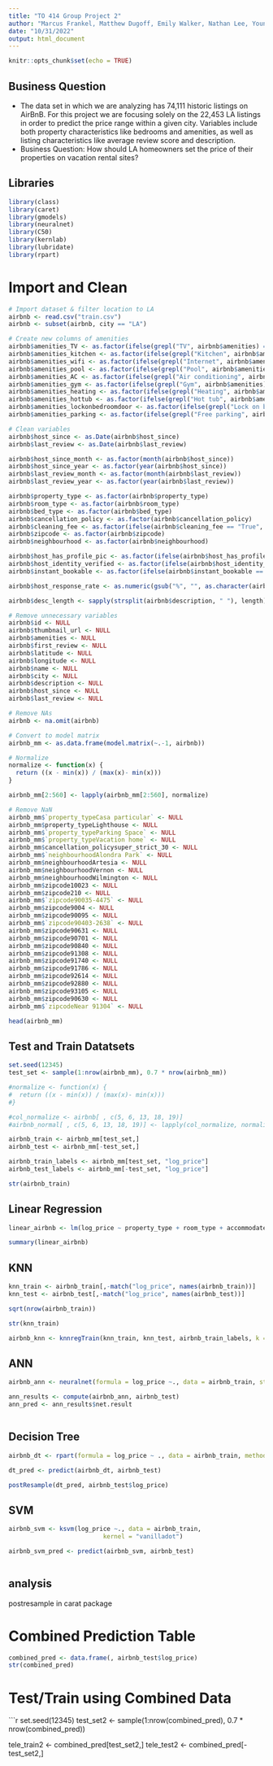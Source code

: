 ```yaml
---
title: "TO 414 Group Project 2"
author: "Marcus Frankel, Matthew Dugoff, Emily Walker, Nathan Lee, Young-Bin Kim"
date: "10/31/2022"
output: html_document
---
```


```r
knitr::opts_chunk$set(echo = TRUE)
```

## Business Question
- The data set in which we are analyzing has 74,111 historic listings on AirBnB. For this project we are focusing solely on the 22,453 LA listings in order to predict the price range within a given city. Variables include both property characteristics like bedrooms and amenities, as well as listing characteristics like average review score and description.
- Business Question: How should LA homeowners set the price of their properties on vacation rental sites?

## Libraries
```r
library(class)
library(caret)
library(gmodels)
library(neuralnet)
library(C50)
library(kernlab)
library(lubridate)
library(rpart)
```

# Import and Clean
```r
# Import dataset & filter location to LA
airbnb <- read.csv("train.csv")
airbnb <- subset(airbnb, city == "LA")

# Create new columns of amenities
airbnb$amenities_TV <- as.factor(ifelse(grepl("TV", airbnb$amenities) == TRUE, 1, 0))
airbnb$amenities_kitchen <- as.factor(ifelse(grepl("Kitchen", airbnb$amenities) == TRUE, 1, 0))
airbnb$amenities_wifi <- as.factor(ifelse(grepl("Internet", airbnb$amenities)== TRUE, 1, 0))
airbnb$amenities_pool <- as.factor(ifelse(grepl("Pool", airbnb$amenities)== TRUE, 1, 0))
airbnb$amenities_AC <- as.factor(ifelse(grepl("Air conditioning", airbnb$amenities)== TRUE, 1, 0))
airbnb$amenities_gym <- as.factor(ifelse(grepl("Gym", airbnb$amenities)== TRUE, 1, 0))
airbnb$amenities_heating <- as.factor(ifelse(grepl("Heating", airbnb$amenities)== TRUE, 1, 0))
airbnb$amenities_hottub <- as.factor(ifelse(grepl("Hot tub", airbnb$amenities)== TRUE, 1, 0))
airbnb$amenities_lockonbedroomdoor <- as.factor(ifelse(grepl("Lock on bedroom", airbnb$amenities)== TRUE, 1, 0))
airbnb$amenities_parking <- as.factor(ifelse(grepl("Free parking", airbnb$amenities)== TRUE, 1, 0))

# Clean variables
airbnb$host_since <- as.Date(airbnb$host_since)
airbnb$last_review <- as.Date(airbnb$last_review)

airbnb$host_since_month <- as.factor(month(airbnb$host_since))
airbnb$host_since_year <- as.factor(year(airbnb$host_since))
airbnb$last_review_month <- as.factor(month(airbnb$last_review))
airbnb$last_review_year <- as.factor(year(airbnb$last_review))

airbnb$property_type <- as.factor(airbnb$property_type)
airbnb$room_type <- as.factor(airbnb$room_type)
airbnb$bed_type <- as.factor(airbnb$bed_type)
airbnb$cancellation_policy <- as.factor(airbnb$cancellation_policy)
airbnb$cleaning_fee <- as.factor(ifelse(airbnb$cleaning_fee == "True", 1, 0))
airbnb$zipcode <- as.factor(airbnb$zipcode)
airbnb$neighbourhood <- as.factor(airbnb$neighbourhood)

airbnb$host_has_profile_pic <- as.factor(ifelse(airbnb$host_has_profile_pic == "t", 1, 0))
airbnb$host_identity_verified <- as.factor(ifelse(airbnb$host_identity_verified == "t", 1, 0))
airbnb$instant_bookable <- as.factor(ifelse(airbnb$instant_bookable == "t", 1, 0))

airbnb$host_response_rate <- as.numeric(gsub("%", "", as.character(airbnb$host_response_rate)))

airbnb$desc_length <- sapply(strsplit(airbnb$description, " "), length)

# Remove unnecessary variables
airbnb$id <- NULL
airbnb$thumbnail_url <- NULL
airbnb$amenities <- NULL
airbnb$first_review <- NULL
airbnb$latitude <- NULL 
airbnb$longitude <- NULL 
airbnb$name <- NULL
airbnb$city <- NULL
airbnb$description <- NULL
airbnb$host_since <- NULL
airbnb$last_review <- NULL

# Remove NAs
airbnb <- na.omit(airbnb)

# Convert to model matrix
airbnb_mm <- as.data.frame(model.matrix(~.-1, airbnb))

# Normalize
normalize <- function(x) {
  return ((x - min(x)) / (max(x)- min(x)))
}

airbnb_mm[2:560] <- lapply(airbnb_mm[2:560], normalize)

# Remove NaN
airbnb_mm$`property_typeCasa particular` <- NULL
airbnb_mm$property_typeLighthouse <- NULL
airbnb_mm$`property_typeParking Space` <- NULL
airbnb_mm$`property_typeVacation home` <- NULL
airbnb_mm$cancellation_policysuper_strict_30 <- NULL
airbnb_mm$`neighbourhoodAlondra Park` <- NULL
airbnb_mm$neighbourhoodArtesia <- NULL
airbnb_mm$neighbourhoodVernon <- NULL
airbnb_mm$neighbourhoodWilmington <- NULL
airbnb_mm$zipcode10023 <- NULL
airbnb_mm$zipcode210 <- NULL
airbnb_mm$`zipcode90035-4475` <- NULL
airbnb_mm$zipcode9004 <- NULL
airbnb_mm$zipcode90095 <- NULL
airbnb_mm$`zipcode90403-2638` <- NULL
airbnb_mm$zipcode90631 <- NULL
airbnb_mm$zipcode90701 <- NULL
airbnb_mm$zipcode90840 <- NULL
airbnb_mm$zipcode91308 <- NULL
airbnb_mm$zipcode91740 <- NULL
airbnb_mm$zipcode91786 <- NULL
airbnb_mm$zipcode92614 <- NULL
airbnb_mm$zipcode92880 <- NULL
airbnb_mm$zipcode93105 <- NULL
airbnb_mm$zipcode90630 <- NULL
airbnb_mm$`zipcodeNear 91304` <- NULL

head(airbnb_mm)
```

## Test and Train Datatsets
```r
set.seed(12345)
test_set <- sample(1:nrow(airbnb_mm), 0.7 * nrow(airbnb_mm)) 

#normalize <- function(x) {
#  return ((x - min(x)) / (max(x)- min(x)))
#}

#col_normalize <- airbnb[ , c(5, 6, 13, 18, 19)]
#airbnb_normal[ , c(5, 6, 13, 18, 19)] <- lapply(col_normalize, normalize)

airbnb_train <- airbnb_mm[test_set,] 
airbnb_test <- airbnb_mm[-test_set,]

airbnb_train_labels <- airbnb_mm[test_set, "log_price"]
airbnb_test_labels <- airbnb_mm[-test_set, "log_price"]

str(airbnb_train)

```

## Linear Regression

```r
linear_airbnb <- lm(log_price ~ property_type + room_type + accommodates + bathrooms + bed_type + cancellation_policy + cleaning_fee + host_has_profile_pic + host_identity_verified + instant_bookable + neighbourhood + number_of_reviews + review_scores_rating + zipcode + bedrooms + beds, data = airbnb_train)

summary(linear_airbnb)

```

## KNN
```r
knn_train <- airbnb_train[,-match("log_price", names(airbnb_train))]
knn_test <- airbnb_test[,-match("log_price", names(airbnb_test))]

sqrt(nrow(airbnb_train))

str(knn_train)

airbnb_knn <- knnregTrain(knn_train, knn_test, airbnb_train_labels, k = 100, use.all = TRUE)

```

## ANN
```r
airbnb_ann <- neuralnet(formula = log_price ~., data = airbnb_train, stepmax = 1000000, linear.output = TRUE)

ann_results <- compute(airbnb_ann, airbnb_test)
ann_pred <- ann_results$net.result



```

## Decision Tree
```r
airbnb_dt <- rpart(formula = log_price ~ ., data = airbnb_train, method = "anova", cp = 0.008)

dt_pred <- predict(airbnb_dt, airbnb_test)

postResample(dt_pred, airbnb_test$log_price)
```


## SVM 
```r
airbnb_svm <- ksvm(log_price ~., data = airbnb_train,
                          kernel = "vanilladot")

airbnb_svm_pred <- predict(airbnb_svm, airbnb_test)



```

## analysis

postresample
in carat package


# Combined Prediction Table

```r
combined_pred <- data.frame(, airbnb_test$log_price)
str(combined_pred)
```

# Test/Train using Combined Data
```r
set.seed(12345)
test_set2 <- sample(1:nrow(combined_pred), 0.7 * nrow(combined_pred)) 

tele_train2 <- combined_pred[test_set2,] 
tele_test2 <- combined_pred[-test_set2,]





